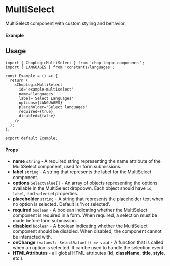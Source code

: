 
<Meta of={MultiSelect} title='MultiSelect' />

# MultiSelect

MultiSelect component with custom styling and behavior.

#### Example

<Canvas of={MultiSelect.Default} />

## Usage

```tsx
import { ChopLogicMultiSelect } from 'chop-logic-components';
import { LANGUAGES } from 'constants/languages';

const Example = () => {
  return (
    <ChopLogicMultiSelect
      id='example-multiselect'
      name='languages'
      label='Select Languages'
      options={LANGUAGES}
      placeholder='Select languages'
      required={true}
      disabled={false}
    />
  );
};

export default Example;
```

#### Props

- **name** `string` - A required string representing the name attribute of the MultiSelect component, used for form submissions.
- **label** `string` - A string that represents the label for the MultiSelect component.
- **options** `SelectValue[]` - An array of objects representing the options available in the MultiSelect dropdown. Each object should have `id`, `label`, and `selected` properties.
- **placeholder** `string` - A string that represents the placeholder text when no option is selected. Default is 'Not selected'.
- **required** `boolean` - A boolean indicating whether the MultiSelect component is required in a form. When required, a selection must be made before form submission.
- **disabled** `boolean` - A boolean indicating whether the MultiSelect component should be disabled. When disabled, the component cannot be interacted with.
- **onChange** `(values?: SelectValue[]) => void` - A function that is called when an option is selected. It can be used to handle the selection event.
- **HTMLAttributes** - all global HTML attributes (**id**, **className**, **title**, **style**, etc.).

```ts
type SelectValue = {
  id: string;
  label: string;
} & { [key in string]: unknown };
```

```ts
type MultiSelectValue = SelectValue & { selected: boolean };
```

```ts
export type ChopLogicMultiSelectProps = React.SelectHTMLAttributes<HTMLSelectElement> & {
  name: string;
  label: string;
  options: SelectValue[];
  onChange?: (values?: SelectValue[]) => void;
  placeholder?: string;
};
```
